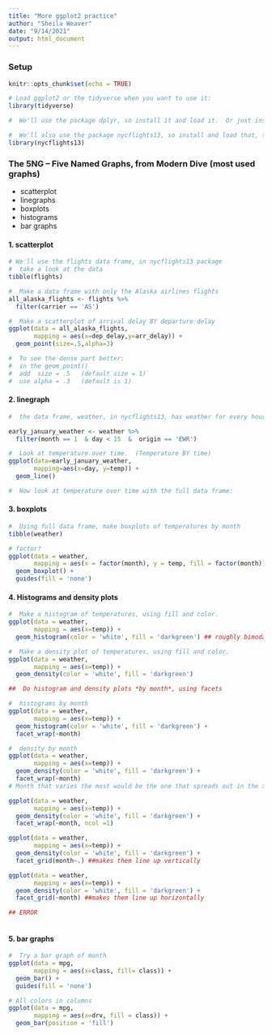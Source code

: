 ```yaml
---
title: "More ggplot2 practice"
author: "Sheila Weaver"
date: "9/14/2021"
output: html_document
---
```


### Setup

```r
knitr::opts_chunk$set(echo = TRUE)

# Load ggplot2 or the tidyverse when you want to use it:
library(tidyverse)

#  We'll use the package dplyr, so install it and load it.  Or just install and load the tidyverse:

#  We'll also use the package nycflights13, so install and load that, too:
library(nycflights13)

```


###  The 5NG -- Five Named Graphs, from Modern Dive (most used graphs)

-  scatterplot
-  linegraphs
-  boxplots
-  histograms
-  bar graphs

#### 1. scatterplot

```r
# We'll use the flights data frame, in nycflights13 package
#  take a look at the data
tibble(flights)

#  Make a data frame with only the Alaska airlines flights
all_alaska_flights <- flights %>% 
  filter(carrier == 'AS')

#  Make a scatterplot of arrival delay BY departure delay
ggplot(data = all_alaska_flights,
       mapping = aes(x=dep_delay,y=arr_delay)) +
  geom_point(size=.5,alpha=3)

#  To see the dense part better:
#  in the geom_point()  
#  add  size = .5   (default size = 1)
#  use alpha = .3   (default is 1)
```

#### 2. linegraph

```r
#  the data frame, weather, in nycflights13, has weather for every hour of 2013.  We'll focus on weather in the first half of January only for the Newark airport.

early_january_weather <- weather %>% 
  filter(month == 1  & day < 15  &  origin == 'EWR')

#  Look at temperature over time.  (Temperature BY time)
ggplot(data=early_january_weather,
       mapping=aes(x=day, y=temp)) +
  geom_line()

#  Now look at temperature over time with the full data frame:


```

#### 3. boxplots

```r
#  Using full data frame, make boxplots of temperatures by month
tibble(weather)

# factor?
ggplot(data = weather,
       mapping = aes(x = factor(month), y = temp, fill = factor(month))) +
  geom_boxplot() +
  guides(fill = 'none')

```

#### 4. Histograms and density plots

```r
#  Make a histogram of temperatures, using fill and color.
ggplot(data = weather,
       mapping = aes(x=temp)) +
  geom_histogram(color = 'white', fill = 'darkgreen') ## roughly bimodal

#  Make a density plot of temperatures, using fill and color.
ggplot(data = weather,
       mapping = aes(x=temp)) +
  geom_density(color = 'white', fill = 'darkgreen')

##  Do histogram and density plots *by month*, using facets

#  histograms by month
ggplot(data = weather,
       mapping = aes(x=temp)) +
  geom_histogram(color = 'white', fill = 'darkgreen') +
  facet_wrap(~month)

#  density by month
ggplot(data = weather,
       mapping = aes(x=temp)) +
  geom_density(color = 'white', fill = 'darkgreen') +
  facet_wrap(~month)
# Month that varies the most would be the one that spreads out in the x axis the most.

ggplot(data = weather,
       mapping = aes(x=temp)) +
  geom_density(color = 'white', fill = 'darkgreen') +
  facet_wrap(~month, ncol =1)

ggplot(data = weather,
       mapping = aes(x=temp)) +
  geom_density(color = 'white', fill = 'darkgreen') +
  facet_grid(month~.) ##makes them line up vertically

ggplot(data = weather,
       mapping = aes(x=temp)) +
  geom_density(color = 'white', fill = 'darkgreen') +
  facet_grid(~month) ##makes them line up horizontally

## ERROR
 

```

####  5. bar graphs

```r

#  Try a bar graph of month
ggplot(data = mpg,
       mapping = aes(x=class, fill= class)) +
  geom_bar() + 
  guides(fill = 'none')

# All colors in columns
ggplot(data = mpg,
       mapping = aes(x=drv, fill = class)) + 
  geom_bar(position = 'fill')

```

